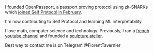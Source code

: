 I founded OpenPassport, a passport proving protocol using zk-SNARKs which [joined Self Protocol in February](https://self.xyz/blog/prove-your-self-launch-press-release).

I'm now contributing to Self Protocol and learning ML interpretability.

I love math, computer science and technology. Previously, I ran a [french youtube channel](https://www.youtube.com/@FlorentTavernier) and founded a [sculpture atelier](https://x.com/AtelierMissor_).

Best way to contact me is on Telegram @FlorentTavernier